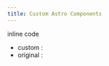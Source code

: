 ```yaml
---
title: Custom Astro Components
---
```



inline code

- custom <C code="<Code/>" lang="jsx"/>: <C code="pairWith = (<*> tail) . zipWith" lang="hs"/>
- original <C code="<Code/>" lang="jsx"/>: <Code code="pairWith = (<*> tail) . zipWith" lang="hs"/>
